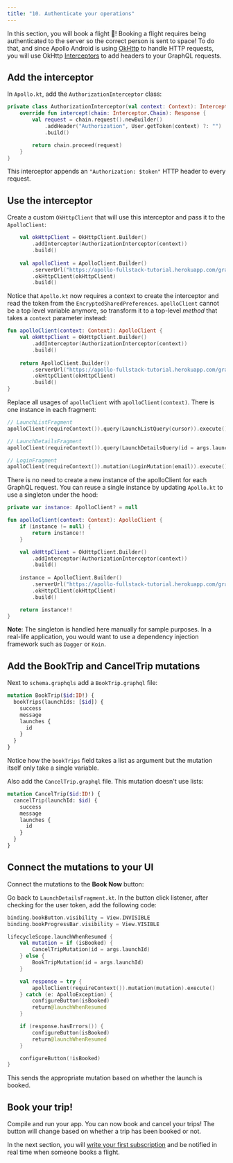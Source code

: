 ```yaml
---
title: "10. Authenticate your operations"
---
```


In this section, you will book a flight 🚀! Booking a flight requires being authenticated to the server so the correct person is sent to space! To do that, and since Apollo Android is using [OkHttp](https://square.github.io/okhttp/) to handle HTTP requests, you will use OkHttp [Interceptors](https://square.github.io/okhttp/interceptors/) to add headers to your GraphQL requests.

## Add the interceptor

In `Apollo.kt`, add the `AuthorizationInterceptor` class:

```kotlin:title=app/src/main/kotlin/com/example/rocketreserver/Apollo.kt
private class AuthorizationInterceptor(val context: Context): Interceptor {
    override fun intercept(chain: Interceptor.Chain): Response {
        val request = chain.request().newBuilder()
            .addHeader("Authorization", User.getToken(context) ?: "")
            .build()

        return chain.proceed(request)
    }
}
```

This interceptor appends an `"Authorization: $token"` HTTP header to every request.

## Use the interceptor

Create a custom `OkHttpClient` that will use this interceptor and pass it to the `ApolloClient`:

```kotlin:title=app/src/main/kotlin/com/example/rocketreserver/Apollo.kt
    val okHttpClient = OkHttpClient.Builder()
        .addInterceptor(AuthorizationInterceptor(context))
        .build()
        
    val apolloClient = ApolloClient.Builder()
        .serverUrl("https://apollo-fullstack-tutorial.herokuapp.com/graphql")
        .okHttpClient(okHttpClient)
        .build()
```

Notice that `Apollo.kt` now requires a context to create the interceptor and read the token from the `EncryptedSharedPreferences`. `apolloClient` cannot be a top level variable anymore, so transform it to a top-level _method_ that takes a `context` parameter instead:

```kotlin:title=app/src/main/kotlin/com/example/rocketreserver/Apollo.kt
fun apolloClient(context: Context): ApolloClient {
    val okHttpClient = OkHttpClient.Builder()
        .addInterceptor(AuthorizationInterceptor(context))
        .build()
        
    return ApolloClient.Builder()
        .serverUrl("https://apollo-fullstack-tutorial.herokuapp.com/graphql")
        .okHttpClient(okHttpClient)
        .build()
}
```

Replace all usages of `apolloClient` with `apolloClient(context)`. There is one instance in each fragment:

```kotlin
// LaunchListFragment
apolloClient(requireContext()).query(LaunchListQuery(cursor)).execute()

// LaunchDetailsFragment
apolloClient(requireContext()).query(LaunchDetailsQuery(id = args.launchId)).execute()

// LoginFragment
apolloClient(requireContext()).mutation(LoginMutation(email)).execute()

```

There is no need to create a new instance of the apolloClient for each GraphQL request. You can reuse a single instance by updating `Apollo.kt` to use a singleton under the hood:

```kotlin:title=app/src/main/kotlin/com/example/rocketreserver/Apollo.kt
private var instance: ApolloClient? = null

fun apolloClient(context: Context): ApolloClient {
    if (instance != null) {
        return instance!!
    }

    val okHttpClient = OkHttpClient.Builder()
        .addInterceptor(AuthorizationInterceptor(context))
        .build()
        
    instance = ApolloClient.Builder()
        .serverUrl("https://apollo-fullstack-tutorial.herokuapp.com/graphql")
        .okHttpClient(okHttpClient)
        .build()

    return instance!!
}
```

**Note**: The singleton is handled here manually for sample purposes. In a real-life application, you would want to use a dependency injection framework such as `Dagger` or `Koin`.

## Add the BookTrip and CancelTrip mutations

Next to `schema.graphqls` add a `BookTrip.graphql` file:

```graphql:title=app/src/main/graphql/com/example/rocketreserver/BookTrip.graphql
mutation BookTrip($id:ID!) {
  bookTrips(launchIds: [$id]) {
    success
    message
    launches {
      id
    }
  }
}
```

Notice how the `bookTrips` field takes a list as argument but the mutation itself only take a single variable.

Also add the `CancelTrip.graphql` file. This mutation doesn't use lists:

```graphql:title=app/src/main/graphql/com/example/rocketreserver/CancelTrip.graphql
mutation CancelTrip($id:ID!) {
  cancelTrip(launchId: $id) {
    success
    message
    launches {
      id
    }
  }
}
```

## Connect the mutations to your UI

Connect the mutations to the **Book Now** button:

Go back to `LaunchDetailsFragment.kt`. In the button click listener, after checking for the user token, add the following code:

```kotlin:title=app/src/main/java/com/example/rocketreserver/LaunchDetailsFragment.kt
binding.bookButton.visibility = View.INVISIBLE
binding.bookProgressBar.visibility = View.VISIBLE

lifecycleScope.launchWhenResumed {
    val mutation = if (isBooked) {
        CancelTripMutation(id = args.launchId)
    } else {
        BookTripMutation(id = args.launchId)
    }

    val response = try {
        apolloClient(requireContext()).mutation(mutation).execute()
    } catch (e: ApolloException) {
        configureButton(isBooked)
        return@launchWhenResumed
    }

    if (response.hasErrors()) {
        configureButton(isBooked)
        return@launchWhenResumed
    }

    configureButton(!isBooked)
}
```

This sends the appropriate mutation based on whether the launch is booked.

## Book your trip!

Compile and run your app. You can now book and cancel your trips! The button will change based on whether a trip has been booked or not. 

In the next section, you will [write your first subscription](11-subscriptions) and be notified in real time when someone books a flight.
